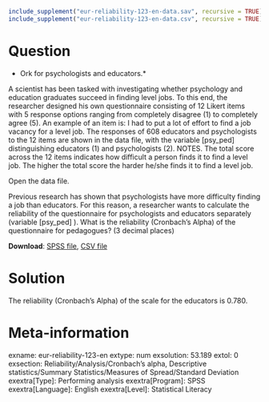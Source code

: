 ```r
include_supplement("eur-reliability-123-en-data.sav", recursive = TRUE)
include_supplement("eur-reliability-123-en-data.csv", recursive = TRUE)
```

Question
========
* Ork for psychologists and educators.*

A scientist has been tasked with investigating whether psychology and education graduates succeed in finding level jobs. To this end, the researcher designed his own questionnaire consisting of 12 Likert items with 5 response options ranging from completely disagree (1) to completely agree (5). An example of an item is: I had to put a lot of effort to find a job vacancy for a level job. The responses of 608 educators and psychologists to the 12 items are shown in the data file, with the variable [psy_ped] distinguishing educators (1) and psychologists (2). NOTES. The total score across the 12 items indicates how difficult a person finds it to find a level job. The higher the total score the harder he/she finds it to find a level job.

Open the data file.

Previous research has shown that psychologists have more difficulty finding a job than educators. For this reason, a researcher wants to calculate the reliability of the questionnaire for psychologists and educators separately (variable [psy_ped] ). What is the reliability (Cronbach's Alpha) of the questionnaire for pedagogues? (3 decimal places)


**Download**: [SPSS file](eur-reliability-123-en-data.sav), [CSV file](eur-reliability-123-en-data.csv)

Solution
========
The reliability (Cronbach's Alpha) of the scale for the educators is 0.780.

Meta-information
================
exname: eur-reliability-123-en
extype: num
exsolution: 53.189
extol: 0
exsection: Reliability/Analysis/Cronbach's alpha, Descriptive statistics/Summary Statistics/Measures of Spread/Standard Deviation
exextra[Type]: Performing analysis
exextra[Program]: SPSS
exextra[Language]: English
exextra[Level]: Statistical Literacy
